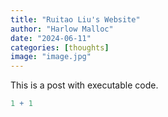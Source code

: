 ```yaml
---
title: "Ruitao Liu's Website"
author: "Harlow Malloc"
date: "2024-06-11"
categories: [thoughts]
image: "image.jpg"
---
```


This is a post with executable code.

```r
1 + 1
```
